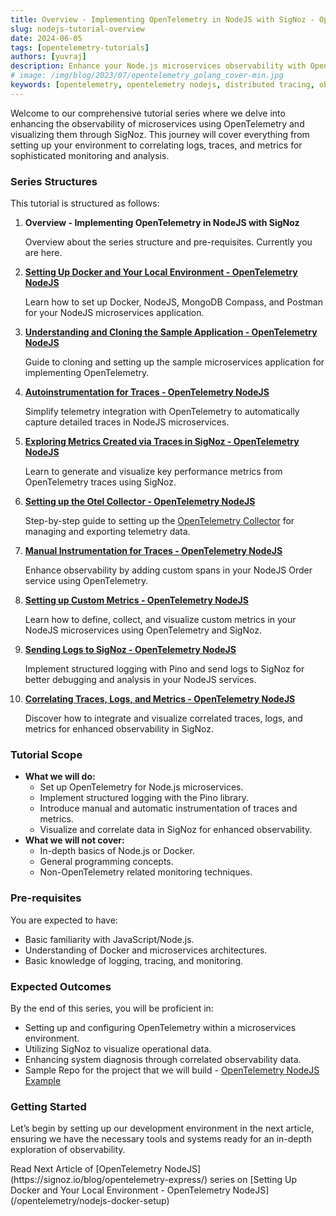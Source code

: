 ```yaml
---
title: Overview - Implementing OpenTelemetry in NodeJS with SigNoz - OpenTelemetry NodeJS 
slug: nodejs-tutorial-overview
date: 2024-06-05
tags: [opentelemetry-tutorials]
authors: [yuvraj]
description: Enhance your Node.js microservices observability with OpenTelemetry and SigNoz. Learn setup, auto/manual instrumentation, and data correlation for superior monitoring....
# image: /img/blog/2023/07/opentelemetry_golang_cover-min.jpg
keywords: [opentelemetry, opentelemetry nodejs, distributed tracing, observability, nodejs application monitoring, nodejs instrumentation, signoz]
---
```

Welcome to our comprehensive tutorial series where we delve into enhancing the observability of microservices using OpenTelemetry and visualizing them through SigNoz. This journey will cover everything from setting up your environment to correlating logs, traces, and metrics for sophisticated monitoring and analysis.

### Series Structures

This tutorial is structured as follows:

1. **Overview - Implementing OpenTelemetry in NodeJS with SigNoz**

   Overview about the series structure and pre-requisites. Currently you are here.

2. **[Setting Up Docker and Your Local Environment - OpenTelemetry NodeJS](/opentelemetry/nodejs-docker-setup)**

   Learn how to set up Docker, NodeJS, MongoDB Compass, and Postman for your NodeJS microservices application.

3. **[Understanding and Cloning the Sample Application - OpenTelemetry NodeJS](/opentelemetry/nodejs-clone-application)**

   Guide to cloning and setting up the sample microservices application for implementing OpenTelemetry.

4. **[Autoinstrumentation for Traces - OpenTelemetry NodeJS](/opentelemetry/autoinstrumented-tracing-nodejs)**

   Simplify telemetry integration with OpenTelemetry to automatically capture detailed traces in NodeJS microservices.

5. **[Exploring Metrics Created via Traces in SigNoz - OpenTelemetry NodeJS](/opentelemetry/metrics-nodejs)**

   Learn to generate and visualize key performance metrics from OpenTelemetry traces using SigNoz.

6. **[Setting up the Otel Collector - OpenTelemetry NodeJS](/opentelemetry/collector-nodejs)**

   Step-by-step guide to setting up the [OpenTelemetry Collector](https://signoz.io/blog/opentelemetry-collector-complete-guide/) for managing and exporting telemetry data.

7. **[Manual Instrumentation for Traces - OpenTelemetry NodeJS](/opentelemetry/add-manual-span-to-traces-nodejs)**

   Enhance observability by adding custom spans in your NodeJS Order service using OpenTelemetry.

8. **[Setting up Custom Metrics - OpenTelemetry NodeJS](/opentelemetry/custom-metrics-nodejs)**

   Learn how to define, collect, and visualize custom metrics in your NodeJS microservices using OpenTelemetry and SigNoz.

9. **[Sending Logs to SigNoz - OpenTelemetry NodeJS](/opentelemetry/logging-nodejs)**

   Implement structured logging with Pino and send logs to SigNoz for better debugging and analysis in your NodeJS services.

10. **[Correlating Traces, Logs, and Metrics - OpenTelemetry NodeJS](/opentelemetry/correlating-traces-logs-metrics-nodejs)**

    Discover how to integrate and visualize correlated traces, logs, and metrics for enhanced observability in SigNoz.

### Tutorial Scope

- **What we will do:**
    - Set up OpenTelemetry for Node.js microservices.
    - Implement structured logging with the Pino library.
    - Introduce manual and automatic instrumentation of traces and metrics.
    - Visualize and correlate data in SigNoz for enhanced observability.
- **What we will not cover:**
    - In-depth basics of Node.js or Docker.
    - General programming concepts.
    - Non-OpenTelemetry related monitoring techniques.

### Pre-requisites

You are expected to have:

- Basic familiarity with JavaScript/Node.js.
- Understanding of Docker and microservices architectures.
- Basic knowledge of logging, tracing, and monitoring.

### Expected Outcomes

By the end of this series, you will be proficient in:

- Setting up and configuring OpenTelemetry within a microservices environment.
- Utilizing SigNoz to visualize operational data.
- Enhancing system diagnosis through correlated observability data.
- Sample Repo for the project that we will build - [OpenTelemetry NodeJS Example](https://github.com/SigNoz/opentelemetry-nodejs-example)

### Getting Started

Let’s begin by setting up our development environment in the next article, ensuring we have the necessary tools and systems ready for an in-depth exploration of observability.

<Admonition type="info">
Read Next Article of [OpenTelemetry NodeJS](https://signoz.io/blog/opentelemetry-express/) series on [Setting Up Docker and Your Local Environment - OpenTelemetry NodeJS](/opentelemetry/nodejs-docker-setup)
</Admonition>
